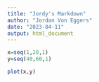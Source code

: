 ```yaml
---
title: "Jordy's Markdown"
author: "Jordan Von Eggers"
date: "2023-04-11"
output: html_document
---
```


```r
x=seq(1,20,1)
y=seq(40,60,1)

plot(x,y)
```


